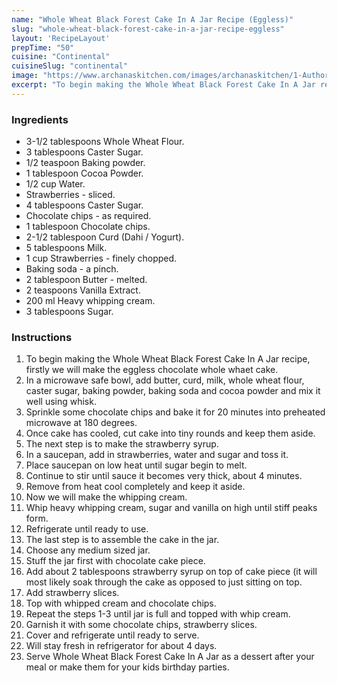 ---
name: "Whole Wheat Black Forest Cake In A Jar Recipe (Eggless)"
slug: "whole-wheat-black-forest-cake-in-a-jar-recipe-eggless"
layout: 'RecipeLayout'
prepTime: "50"
cuisine: "Continental"
cuisineSlug: "continental"
image: "https://www.archanaskitchen.com/images/archanaskitchen/1-Author/Dhara/WHOLE_WHEAT_BLACK_FOREST_CAKE_IN_JAR_EGGLESS.jpg"
excerpt: "To begin making the Whole Wheat Black Forest Cake In A Jar recipe, firstly we will make the eggless chocolate whole whaet cake"
---

### Ingredients

- 3-1/2 tablespoons Whole Wheat Flour.
- 3 tablespoons Caster Sugar.
- 1/2 teaspoon Baking powder.
- 1 tablespoon Cocoa Powder.
- 1/2 cup Water.
- Strawberries - sliced.
- 4 tablespoons Caster Sugar.
- Chocolate chips - as required.
- 1 tablespoon Chocolate chips.
- 2-1/2 tablespoon Curd (Dahi / Yogurt).
- 5 tablespoons Milk.
- 1 cup Strawberries - finely chopped.
- Baking soda - a pinch.
- 2 tablespoon Butter - melted.
- 2 teaspoons Vanilla Extract.
- 200 ml Heavy whipping cream.
- 3 tablespoons Sugar.

### Instructions

1. To begin making the Whole Wheat Black Forest Cake In A Jar recipe, firstly we will make the eggless chocolate whole whaet cake.
1. In a microwave safe bowl, add butter, curd, milk, whole wheat flour, caster sugar, baking powder, baking soda and cocoa powder and mix it well using whisk.
1. Sprinkle some chocolate chips and bake it for 20 minutes into preheated microwave at 180 degrees.
1. Once cake has cooled, cut cake into tiny rounds and keep them aside.
1. The next step is to make the strawberry syrup.
1. In a saucepan, add in strawberries, water and sugar and toss it.
1. Place saucepan on low heat until sugar begin to melt.
1. Continue to stir until sauce it becomes very thick, about 4 minutes.
1. Remove from heat cool completely and keep it aside.
1. Now we will make the whipping cream.
1. Whip heavy whipping cream, sugar and vanilla on high until stiff peaks form.
1. Refrigerate until ready to use.
1. The last step is to assemble the cake in the jar.
1. Choose any medium sized jar.
1. Stuff the jar first with chocolate cake piece.
1. Add about 2 tablespoons strawberry syrup on top of cake piece (it will most likely soak through the cake as opposed to just sitting on top.
1. Add strawberry slices.
1. Top with whipped cream and chocolate chips.
1. Repeat the steps 1-3 until jar is full and topped with whip cream.
1. Garnish it with some chocolate chips, strawberry slices.
1. Cover and refrigerate until ready to serve.
1. Will stay fresh in refrigerator for about 4 days.
1. Serve Whole Wheat Black Forest Cake In A Jar as a dessert after your meal or make them for your kids birthday parties.
